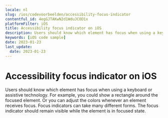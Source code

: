 ```yaml
---
locale: nl
slug: /ios/codevoorbeelden/accessibility-focus-indicator
contentful_id: 4egGJTAKwN2d1WduJCOD1x
platformFilter: iOS
title: Accessibility focus indicator on iOS
description: Users should know which element has focus when using a keyboard or assistive technology.
keywords: [iOS code sample]
date: 2023-01-23
last_update:
  date: 2023-01-23
---
```


# Accessibility focus indicator on iOS

Users should know which element has focus when using a keyboard or assistive technology. For example, you could show a rectangle around the focused element. Or you can adjust the colors whenever an element receives focus. Focus indicators can take many different forms. The focus indicator should remain visible while the element is in focused state.

<CodeSample id="accessibility-focus-indicator" locale="nl" platform="ios"/>
